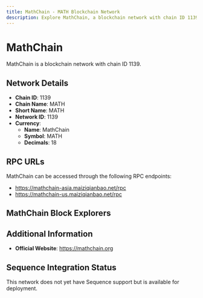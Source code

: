 ```yaml
--- 
title: MathChain - MATH Blockchain Network
description: Explore MathChain, a blockchain network with chain ID 1139. Learn about its native currency, MathChain, and how to interact with the network.
---
```


# MathChain

MathChain is a blockchain network with chain ID 1139.

## Network Details

- **Chain ID**: 1139
- **Chain Name**: MATH
- **Short Name**: MATH
- **Network ID**: 1139
- **Currency**: 
  - **Name**: MathChain
  - **Symbol**: MATH
  - **Decimals**: 18

## RPC URLs

MathChain can be accessed through the following RPC endpoints:

- https://mathchain-asia.maiziqianbao.net/rpc
- https://mathchain-us.maiziqianbao.net/rpc

## MathChain Block Explorers



## Additional Information

- **Official Website**: https://mathchain.org

## Sequence Integration Status

This network does not yet have Sequence support but is available for deployment.
